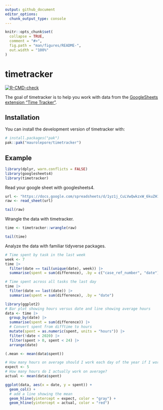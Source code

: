 ```yaml
---
output: github_document
editor_options: 
  chunk_output_type: console
---
```


<!-- README.md is generated from README.Rmd. Please edit that file -->

```r
knitr::opts_chunk$set(
  collapse = TRUE,
  comment = "#>",
  fig.path = "man/figures/README-",
  out.width = "100%"
)
```

# timetracker

<!-- badges: start -->
[![R-CMD-check](https://github.com/maurolepore/timetracker/actions/workflows/R-CMD-check.yaml/badge.svg)](https://github.com/maurolepore/timetracker/actions/workflows/R-CMD-check.yaml)
<!-- badges: end -->

The goal of timetracker is to help you work with data from the [GoogleSheets
extension "Time
Tracker"](https://workspace.google.com/marketplace/app/time_tracker/182790105381).

## Installation

You can install the development version of timetracker with:

```r
# install.packages("pak")
pak::pak("maurolepore/timetracker")
```

## Example

```r
library(dplyr, warn.conflicts = FALSE)
library(googlesheets4)
library(timetracker)
```

Read your google sheet with googlesheets4.

```r
url <- "https://docs.google.com/spreadsheets/d/1yz1j_CuLVwQwkzxW_6kuZH1mCEWuD-n-rCy70aORyc0/edit?usp=sharing"
raw <- read_sheet(url)

tail(raw)
```

Wrangle the data with timetracker.

```r
time <- timetracker::wrangle(raw)

tail(time)
```

Analyze the data with familiar tidyverse packages.

```r
# Time spent by task in the last week
week <- 7
time |>
  filter(date == tail(unique(date), week)) |>
  summarise(spent = sum(difference), .by = c("case_ref_number", "date"))

# Time spent across all tasks the last day
time |>
  filter(date == last(date)) |>
  summarise(spent = sum(difference), .by = "date")
```

```r
library(ggplot2)
# Bar plot showing hours versus date and line showing average hours
data <- time |>
  group_by(date) |>
  summarise(spent = sum(difference)) |>
  # Convert spent from difftime to hours
  mutate(spent = as.numeric(spent, units = "hours")) |> 
  filter(!date < 2020) |> 
  filter(spent > 0, spent < 24) |> 
  arrange(date)

(.mean <- mean(data$spent))

# How many hours on average should I work each day of the year if I work 5 days a week, 8 hours each day, and have 30 vacation days?
expect <- 5
# How many hours do I actually work on average?
actual <- mean(data$spent)

ggplot(data, aes(x = date, y = spent)) + 
  geom_col() +
  # add a line showing the mean
  geom_hline(yintercept = expect, color = "gray") +
  geom_hline(yintercept = actual, color = "red")
```




